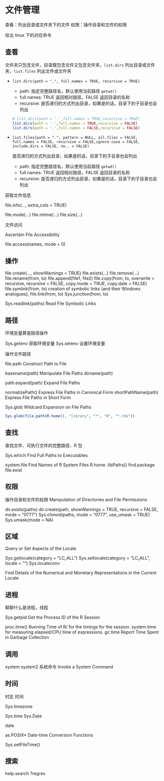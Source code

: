 # 文件管理 {#file-manipulation}

查看：列出目录或文件夹下的文件
权限：操作目录和文件的权限

[给出 linux 下的对应命令]{.todo}

## 查看 {#list}

文件夹只包含文件，目录既包含文件又包含文件夹，`list.dirs` 列出目录或文件夹，`list.files` 列出文件或文件夹 

*  `list.dirs(path = ".", full.names = TRUE, recursive = TRUE)`
   +  path: 指定完整路径名，默认使用当前路径 `getwd()`
   +  full.names: TRUE 返回相对路径，FALSE 返回目录的名称
   +  recursive: 是否递归的方式列出目录，如果是的话，目录下的子目录也会列出

   ```r
   # list.dirs(path = '.',full.names = TRUE,recursive = TRUE)
   list.dirs(path = '.',full.names = TRUE,recursive = FALSE)
   list.dirs(path = '.',full.names = FALSE,recursive = FALSE)
   ```

*  `list.files(path = ".", pattern = NULL, all.files = FALSE, full.names = FALSE, recursive = FALSE,ignore.case = FALSE, include.dirs = FALSE, no.. = FALSE)`

   是否递归的方式列出目录，如果是的话，目录下的子目录也会列出

   +  path: 指定完整路径名，默认使用当前路径 `getwd()`
   +  full.names: TRUE 返回相对路径，FALSE 返回目录的名称
   +  recursive: 是否递归的方式列出目录，如果是的话，目录下的子目录也会列出

获取文件信息

file.info(..., extra_cols = TRUE)

file.mode(...)
file.mtime(...)
file.size(...)

 文件访问 

Ascertain File Accessibility

file.access(names, mode = 0)

## 操作 {#manipulation}

file.create(..., showWarnings = TRUE)
file.exists(...)
file.remove(...)
file.rename(from, to)
file.append(file1, file2)
file.copy(from, to, overwrite = recursive, recursive = FALSE,
          copy.mode = TRUE, copy.date = FALSE)
file.symlink(from, to) creation of symbolic links (and their Windows analogues),
file.link(from, to)
Sys.junction(from, to)

Sys.readlink(paths) Read File Symbolic Links

## 路径 {#paths}

环境变量算是路径操作

Sys.getenv  获取环境变量
Sys.setenv  设置环境变量

操作文件路径

file.path Construct Path to File

basename(path) Manipulate File Paths
dirname(path)

path.expand(path) Expand File Paths

normalizePath() Express File Paths in Canonical Form
shortPathName(path)  Express File Paths in Short Form

Sys.glob  Wildcard Expansion on File Paths

```r
Sys.glob(file.path(R.home(), "library", "*", "R", "*.rdx"))
```

## 查找 {#find}

查找文件、可执行文件的完整路径、R 包

Sys.which Find Full Paths to Executables

system.file  Find Names of R System Files
R.home
.libPaths()
find.package 
file.exist 

## 权限 {#permissions}

操作目录和文件的权限 Manipulation of Directories and File Permissions

dir.exists(paths)
dir.create(path, showWarnings = TRUE, recursive = FALSE, mode = "0777")
Sys.chmod(paths, mode = "0777", use_umask = TRUE)
Sys.umask(mode = NA)

## 区域 {#locale}

Query or Set Aspects of the Locale

Sys.getlocale(category = "LC_ALL")
Sys.setlocale(category = "LC_ALL", locale = "")
Sys.localeconv

Find Details of the Numerical and Monetary Representations in the Current Locale

## 进程 {#process}

聊聊什么是进程，线程

Sys.getpid Get the Process ID of the R Session

proc.time()          Running Time of R/ for the timings for the session.
system.time         for measuring elapsed/CPU time of expressions.
gc.time             Report Time Spent in Garbage Collection




## 调用 {#system}

system system2 系统命令 Invoke a System Command

## 时间 {#time}

时区 时间

Sys.timezone

Sys.time
Sys.Date

date

as.POSIX* Date-time Conversion Functions

Sys.setFileTime()

## 搜索 {#search}

help.search
?regrex
